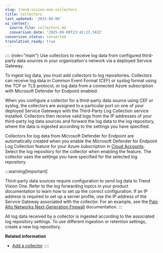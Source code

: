 ```yaml
---
slug: trend-vision-one-collectors
title: Collectors
last_updated: '2025-09-08'
ai_context:
  source_file: collectors.md
  conversion_date: '2025-09-08T23:42:23.342Z'
conversion_status: converted
translation_ready: true
---
```


:::: {role="main"}
Use collectors to receive log data from configured third-party data sources in your organization's network via a deployed Service Gateway.

To ingest log data, you must add collectors to log repositories. Collectors can receive log data in Common Event Format (CEF) or syslog format using the TCP or TLS protocol, or log data from a connected Azure subscription with Microsoft Defender for Endpoint enabled.

When you configure a collector for a third-party data source using CEF or syslog, the collectors are assigned to a particular port on one of your deployed Service Gateways with the Third-Party Log Collection service installed. Collectors then receive valid logs from the IP addresses of your third-party log data sources and forward the log data to the log repository, where the data is ingested according to the settings you have specified.

Collectors for log data from Microsoft Defender for Endpoint are automatically created when you enable the Microsoft Defender for Endpoint Log Collection feature for your Azure subscription in [Cloud Accounts](azure-features-permissions.mdx). Select the log repository for the collector when enabling the feature. The collector uses the settings you have specified for the selected log repository.

:::warning[Important]

Third-party data sources require configuration to send log data to Trend Vision One. Refer to the log forwarding topics in your product documentation to learn how to set up the correct configuration. If an IP address is required to set up a server profile, use the IP address of the Service Gateway associated with the collector. For an example, see the [Palo Alto Networks Next-Generation Firewall](https://docs.paloaltonetworks.com/pan-os/11-1/pan-os-admin/monitoring/use-external-services-for-monitoring) documentation.
:::

All log data received by a collector is ingested according to the associated log repository settings. To use different ingestion or retention settings, create a new log repository.

**Related information**

- [Add a collector](create-collector.md "Add collectors to your log repository to ingest log data from your third-party data sources.")
::::
